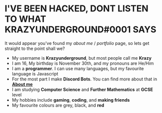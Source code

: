 
# **I'VE BEEN HACKED, DONT LISTEN TO WHAT KRAZYUNDERGROUND#0001 SAYS**
It would appear you've found my *about me* / *portfolio* page, so lets get straight to the point shall we?

* My username is **Krazyunderground**, but most people call me **Krazy**
* I am 16, My birthday is November 30th, and my pronouns are He/Him
* I am a **programmer**. I can use many languages, but my favourite language is Javascript
* For the most part I make **Discord Bots**. You can find more about that in <A href='/about'><strong>About me</strong></A>
* I am studying **Computer Science** and **Further Mathematics** at **GCSE** level
* My hobbies include **gaming**, **coding**, and **making friends**
* My favourite colours are grey, black, and **red**
